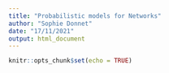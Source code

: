 ```yaml
---
title: "Probabilistic models for Networks"
author: "Sophie Donnet"
date: "17/11/2021"
output: html_document
---
```


```r
knitr::opts_chunk$set(echo = TRUE)
```


